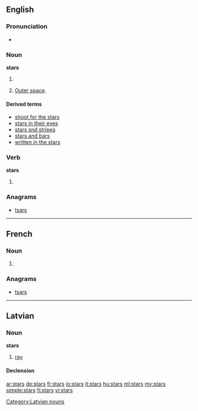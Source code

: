 ==English==

===Pronunciation===
* {{audio|en-us-stars.ogg|Audio (US)}}

===Noun===
'''stars'''

# {{plural of|star}}
# {{context|with “the”}} [[outer space|Outer space]].

====Derived terms====
* [[shoot for the stars]]
* [[stars in their eyes]]
* [[stars snd stripes]]
* [[stars and bars]]
* [[written in the stars]]

===Verb===
'''stars'''

# {{third-person singular of|star}}

===Anagrams===
* [[tsars#English|tsars]]

----

==French==

===Noun===
{{infl|fr|plural}} {{f|p}}

# {{plural of|star|lang=fr}}

===Anagrams===
* [[tsars#French|tsars]]

----

==Latvian==

===Noun===
'''stars'''

# [[ray]]

====Declension====
{{lv-noun-d1|star|s}}

[[Category:Latvian nouns]]

[[ar:stars]]
[[de:stars]]
[[fr:stars]]
[[io:stars]]
[[it:stars]]
[[hu:stars]]
[[ml:stars]]
[[my:stars]]
[[simple:stars]]
[[fi:stars]]
[[vi:stars]]